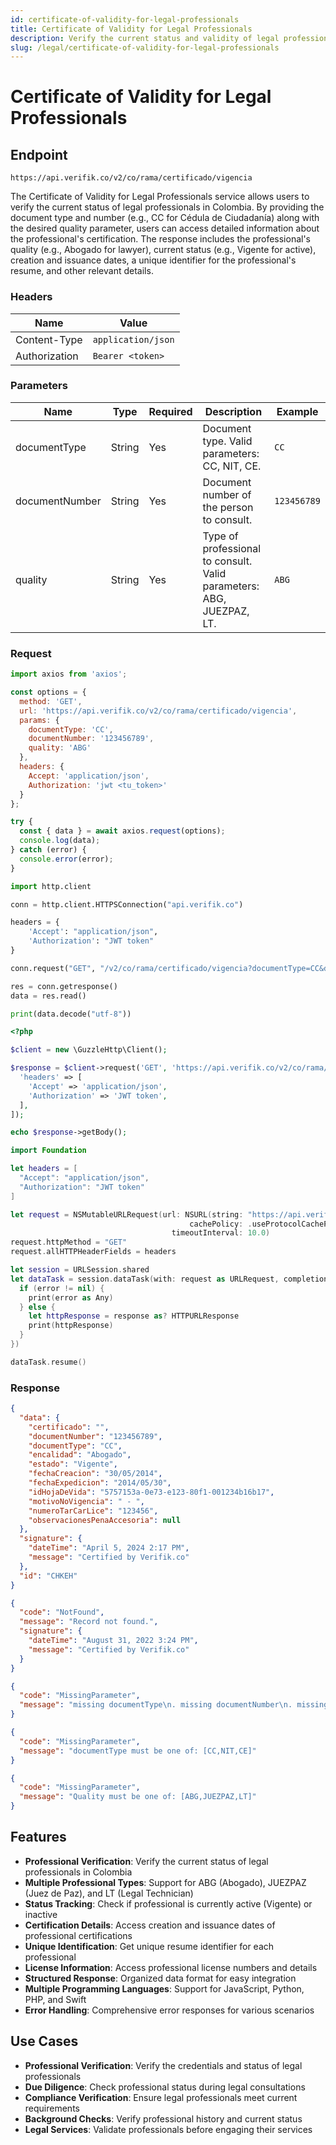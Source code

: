 ```yaml
---
id: certificate-of-validity-for-legal-professionals
title: Certificate of Validity for Legal Professionals
description: Verify the current status and validity of legal professionals in Colombia
slug: /legal/certificate-of-validity-for-legal-professionals
---
```



# Certificate of Validity for Legal Professionals

## Endpoint

```
https://api.verifik.co/v2/co/rama/certificado/vigencia
```

The Certificate of Validity for Legal Professionals service allows users to verify the current status of legal professionals in Colombia. By providing the document type and number (e.g., CC for Cédula de Ciudadanía) along with the desired quality parameter, users can access detailed information about the professional's certification. The response includes the professional's quality (e.g., Abogado for lawyer), current status (e.g., Vigente for active), creation and issuance dates, a unique identifier for the professional's resume, and other relevant details.

### Headers

| Name          | Value              |
| ------------- | ------------------ |
| Content-Type  | `application/json` |
| Authorization | `Bearer <token>`   |

### Parameters

| Name           | Type   | Required | Description                                    | Example      |
| -------------- | ------ | -------- | ---------------------------------------------- | ------------ |
| documentType   | String | Yes      | Document type. Valid parameters: CC, NIT, CE. | `CC`         |
| documentNumber | String | Yes      | Document number of the person to consult.     | `123456789`  |
| quality        | String | Yes      | Type of professional to consult. Valid parameters: ABG, JUEZPAZ, LT. | `ABG`        |

### Request

<Tabs>
  <TabItem value="javascript" label="JavaScript">

```javascript
import axios from 'axios';

const options = {
  method: 'GET',
  url: 'https://api.verifik.co/v2/co/rama/certificado/vigencia',
  params: {
    documentType: 'CC',
    documentNumber: '123456789',
    quality: 'ABG'
  },
  headers: {
    Accept: 'application/json',
    Authorization: 'jwt <tu_token>'
  }
};

try {
  const { data } = await axios.request(options);
  console.log(data);
} catch (error) {
  console.error(error);
}
```

  </TabItem>
  <TabItem value="python" label="Python">

```python
import http.client

conn = http.client.HTTPSConnection("api.verifik.co")

headers = {
    'Accept': "application/json",
    'Authorization': "JWT token"
}

conn.request("GET", "/v2/co/rama/certificado/vigencia?documentType=CC&documentNumber=123456789&quality=ABG", headers=headers)

res = conn.getresponse()
data = res.read()

print(data.decode("utf-8"))
```

  </TabItem>
  <TabItem value="php" label="PHP">

```php
<?php

$client = new \GuzzleHttp\Client();

$response = $client->request('GET', 'https://api.verifik.co/v2/co/rama/certificado/vigencia?documentType=CC&documentNumber=123456789&quality=ABG', [
  'headers' => [
    'Accept' => 'application/json',
    'Authorization' => 'JWT token',
  ],
]);

echo $response->getBody();
```

  </TabItem>
  <TabItem value="swift" label="Swift">

```swift
import Foundation

let headers = [
  "Accept": "application/json",
  "Authorization": "JWT token"
]

let request = NSMutableURLRequest(url: NSURL(string: "https://api.verifik.co/v2/co/rama/certificado/vigencia?documentType=CC&documentNumber=123456789&quality=ABG")! as URL,
                                        cachePolicy: .useProtocolCachePolicy,
                                    timeoutInterval: 10.0)
request.httpMethod = "GET"
request.allHTTPHeaderFields = headers

let session = URLSession.shared
let dataTask = session.dataTask(with: request as URLRequest, completionHandler: { (data, response, error) -> Void in
  if (error != nil) {
    print(error as Any)
  } else {
    let httpResponse = response as? HTTPURLResponse
    print(httpResponse)
  }
})

dataTask.resume()
```

  </TabItem>
</Tabs>

### Response

<Tabs>
  <TabItem value="200" label="200">

```json
{
  "data": {
    "certificado": "",
    "documentNumber": "123456789",
    "documentType": "CC",
    "encalidad": "Abogado",
    "estado": "Vigente",
    "fechaCreacion": "30/05/2014",
    "fechaExpedicion": "2014/05/30",
    "idHojaDeVida": "5757153a-0e73-e123-80f1-001234b16b17",
    "motivoNoVigencia": " - ",
    "numeroTarCarLice": "123456",
    "observacionesPenaAccesoria": null
  },
  "signature": {
    "dateTime": "April 5, 2024 2:17 PM",
    "message": "Certified by Verifik.co"
  },
  "id": "CHKEH"
}
```

  </TabItem>
  <TabItem value="404" label="404">

```json
{
  "code": "NotFound",
  "message": "Record not found.",
  "signature": {
    "dateTime": "August 31, 2022 3:24 PM",
    "message": "Certified by Verifik.co"
  }
}
```

  </TabItem>
  <TabItem value="409-1" label="409 (Missing Parameters)">

```json
{
  "code": "MissingParameter",
  "message": "missing documentType\n. missing documentNumber\n. missing Quality\n"
}
```

  </TabItem>
  <TabItem value="409-2" label="409 (Invalid Document Type)">

```json
{
  "code": "MissingParameter",
  "message": "documentType must be one of: [CC,NIT,CE]"
}
```

  </TabItem>
  <TabItem value="409-3" label="409 (Invalid Quality)">

```json
{
  "code": "MissingParameter",
  "message": "Quality must be one of: [ABG,JUEZPAZ,LT]"
}
```

  </TabItem>
</Tabs>

## Features

-   **Professional Verification**: Verify the current status of legal professionals in Colombia
-   **Multiple Professional Types**: Support for ABG (Abogado), JUEZPAZ (Juez de Paz), and LT (Legal Technician)
-   **Status Tracking**: Check if professional is currently active (Vigente) or inactive
-   **Certification Details**: Access creation and issuance dates of professional certifications
-   **Unique Identification**: Get unique resume identifier for each professional
-   **License Information**: Access professional license numbers and details
-   **Structured Response**: Organized data format for easy integration
-   **Multiple Programming Languages**: Support for JavaScript, Python, PHP, and Swift
-   **Error Handling**: Comprehensive error responses for various scenarios

## Use Cases

- **Professional Verification**: Verify the credentials and status of legal professionals
- **Due Diligence**: Check professional status during legal consultations
- **Compliance Verification**: Ensure legal professionals meet current requirements
- **Background Checks**: Verify professional history and current status
- **Legal Services**: Validate professionals before engaging their services
